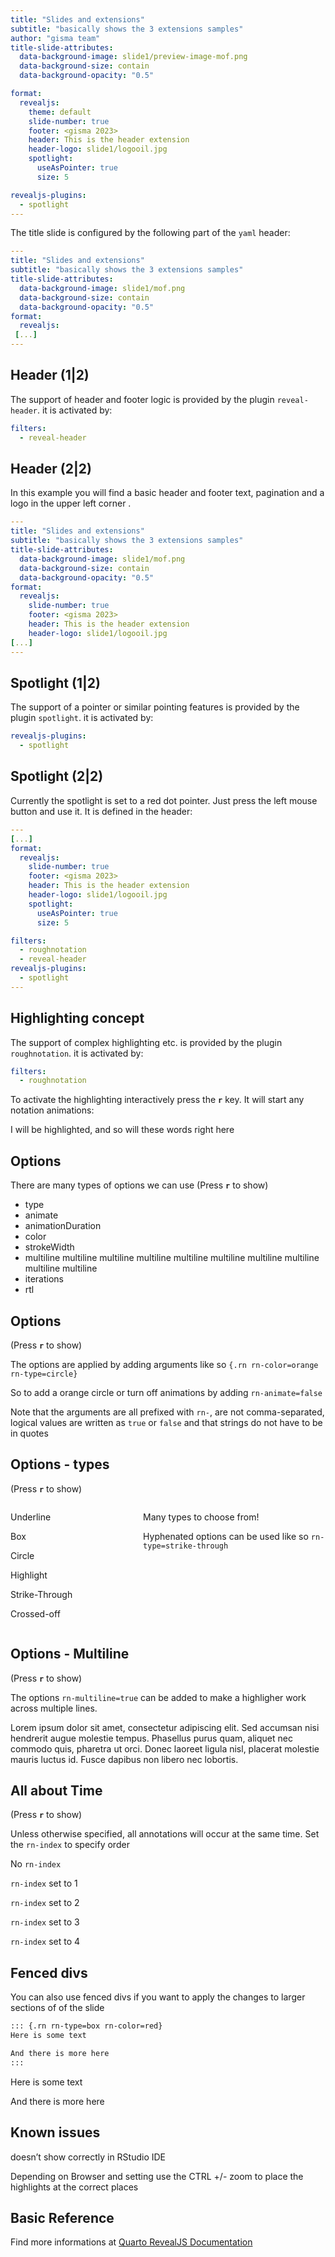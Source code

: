 ```yaml
---
title: "Slides and extensions"
subtitle: "basically shows the 3 extensions samples"
author: "gisma team"
title-slide-attributes:
  data-background-image: slide1/preview-image-mof.png
  data-background-size: contain
  data-background-opacity: "0.5"

format: 
  revealjs:
    theme: default
    slide-number: true
    footer: <gisma 2023>
    header: This is the header extension
    header-logo: slide1/logooil.jpg
    spotlight:
      useAsPointer: true
      size: 5

revealjs-plugins:
  - spotlight
---
```


The title slide is configured by the following part of the `yaml` header:

``` .yaml
---
title: "Slides and extensions"
subtitle: "basically shows the 3 extensions samples"
title-slide-attributes:
  data-background-image: slide1/mof.png
  data-background-size: contain
  data-background-opacity: "0.5"
format: 
  revealjs:
 [...]
---
```

## Header (1\|2)

The support of header and footer logic is provided by the plugin `reveal-header`. it is activated by:

``` yaml
filters:
  - reveal-header
```

## Header (2\|2)

In this example you will find a basic header and footer text, pagination and a logo in the upper left corner .

``` .yaml
---
title: "Slides and extensions"
subtitle: "basically shows the 3 extensions samples"
title-slide-attributes:
  data-background-image: slide1/mof.png
  data-background-size: contain
  data-background-opacity: "0.5"
format: 
  revealjs:
    slide-number: true
    footer: <gisma 2023>
    header: This is the header extension
    header-logo: slide1/logooil.jpg
[...]
---
```

## Spotlight (1\|2)

The support of a pointer or similar pointing features is provided by the plugin `spotlight`. it is activated by:

``` yaml
revealjs-plugins:
  - spotlight
```

## Spotlight (2\|2)

Currently the spotlight is set to a red dot pointer. Just press the left mouse button and use it. It is defined in the header:

``` .yaml
---
[...]
format: 
  revealjs:
    slide-number: true
    footer: <gisma 2023>
    header: This is the header extension
    header-logo: slide1/logooil.jpg
    spotlight:
      useAsPointer: true
      size: 5

filters:
  - roughnotation
  - reveal-header
revealjs-plugins:
  - spotlight
---
```

## Highlighting concept

The support of complex highlighting etc. is provided by the plugin `roughnotation`. it is activated by:

``` yaml
filters:
  - roughnotation
```

To activate the highlighting interactively press the **`r`** key. It will start any notation animations:

I will be [highlighted]{.rn}, and so will [these words right here]{.rn}

## Options

There are many types of options we can use (Press **`r`** to show)

-   [type]{.rn rn-type="circle"}
-   [animate]{.rn rn-animate="false"}
-   [animationDuration]{.rn rn-animationDuration="20000"}
-   [color]{.rn rn-color="blue"}
-   [strokeWidth]{.rn rn-strokeWidth="3"}
-   [multiline multiline multiline multiline multiline multiline multiline multiline multiline multiline]{.rn rn-multiline="true"}
-   [iterations]{.rn rn-iterations="1"}
-   [rtl]{.rn rn-rtl="false"}

## Options

(Press **`r`** to show)

The options are applied by adding arguments like so `{.rn rn-color=orange rn-type=circle}`

So to add a [orange circle]{.rn rn-color="orange" rn-type="circle"} or [turn off animations]{.rn rn-type="underline" rn-color="red" rn-animate="false"} by adding `rn-animate=false`

Note that the arguments are all prefixed with `rn-`, are [not]{.rn} comma-separated, logical values are written as `true` or `false` and that strings do not have to be in quotes

## Options - types

(Press **`r`** to show)

::: columns
::: {.column width="30%"}
[Underline]{.rn rn-type="underline" rn-color="red"}

[Box]{.rn rn-type="box" rn-color="purple"}

[Circle]{.rn rn-type="circle" rn-color="blue"}

[Highlight]{.rn rn-type="highlight"}

[Strike-Through]{.rn rn-type="strike-through" rn-color="green"}

[Crossed-off]{.rn rn-type="crossed-off" rn-color="orange"}
:::

::: {.column width="50%"}
Many types to choose from!

Hyphenated options can be used like so `rn-type=strike-through`
:::
:::

## Options - Multiline

(Press **`r`** to show)

The options `rn-multiline=true` can be added to make a highligher work across multiple lines.

Lorem ipsum dolor sit amet, consectetur adipiscing elit. [Sed accumsan nisi hendrerit augue molestie tempus. Phasellus purus quam, aliquet nec commodo quis, pharetra ut orci. Donec laoreet ligula nisl, placerat molestie mauris luctus id.]{.rn rn-multiline="true"} Fusce dapibus non libero nec lobortis.

## All about Time

(Press **`r`** to show)

Unless otherwise specified, all annotations will occur at the same time. Set the `rn-index` to specify order

[No `rn-index`]{.rn rn-color="red" rn-type="box"}

[`rn-index` set to 1]{.rn rn-color="orange" rn-type="box" rn-index="1"}

[`rn-index` set to 2]{.rn rn-color="yellow" rn-type="box" rn-index="2"}

[`rn-index` set to 3]{.rn rn-color="green" rn-type="box" rn-index="3"}

[`rn-index` set to 4]{.rn rn-color="blue" rn-type="box" rn-index="4"}

## Fenced divs

You can also use fenced divs if you want to apply the changes to larger sections of of the slide

``` md
::: {.rn rn-type=box rn-color=red}
Here is some text

And there is more here
:::
```

::: {.rn rn-type="box" rn-color="red"}
Here is some text

And there is more here
:::

## Known issues

doesn't show correctly in RStudio IDE

Depending on Browser and setting use the CTRL +/- zoom to place the highlights at the correct places

## Basic Reference

Find more informations at [Quarto RevealJS Documentation](https://quarto.org/docs/presentations/revealjs/)
